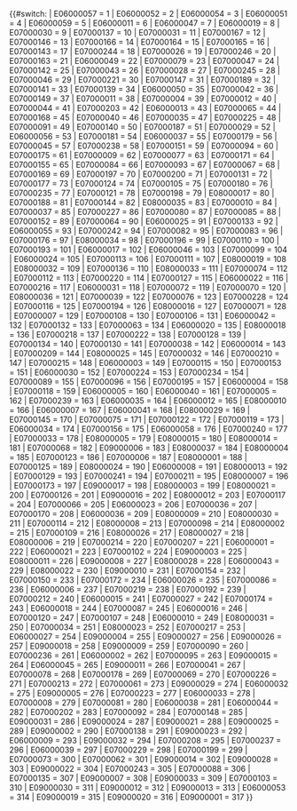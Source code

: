 <includeonly>{{#switch: {{{GSS}}}
| E06000057 =   1       <!-- Northumberland -->
| E06000052 =   2       <!-- Cornwall -->
| E06000054 =   3       <!-- Wiltshire -->
| E06000051 =   4       <!-- Shropshire -->
| E06000059 =   5       <!-- Dorset -->
| E06000011 =   6       <!-- East Riding of Yorkshire -->
| E06000047 =   7       <!-- County Durham -->
| E06000019 =   8       <!-- Herefordshire, County of -->
| E07000030 =   9       <!-- Eden -->
| E07000137 =   10      <!-- East Lindsey -->
| E07000031 =   11      <!-- South Lakeland -->
| E07000167 =   12      <!-- Ryedale -->
| E07000146 =   13      <!-- King's Lynn and West Norfolk -->
| E07000166 =   14      <!-- Richmondshire -->
| E07000164 =   15      <!-- Hambleton -->
| E07000165 =   16      <!-- Harrogate -->
| E07000143 =   17      <!-- Breckland -->
| E07000244 =   18      <!-- East Suffolk -->
| E07000026 =   19      <!-- Allerdale -->
| E07000246 =   20      <!-- Somerset West and Taunton -->
| E07000163 =   21      <!-- Craven -->
| E06000049 =   22      <!-- Cheshire East -->
| E07000079 =   23      <!-- Cotswold -->
| E07000047 =   24      <!-- West Devon -->
| E07000142 =   25      <!-- West Lindsey -->
| E07000043 =   26      <!-- North Devon -->
| E07000028 =   27      <!-- Carlisle -->
| E07000245 =   28      <!-- West Suffolk -->
| E07000046 =   29      <!-- Torridge -->
| E07000221 =   30      <!-- Stratford-on-Avon -->
| E07000147 =   31      <!-- North Norfolk -->
| E07000189 =   32      <!-- South Somerset -->
| E07000141 =   33      <!-- South Kesteven -->
| E07000139 =   34      <!-- North Kesteven -->
| E06000050 =   35      <!-- Cheshire West and Chester -->
| E07000042 =   36      <!-- Mid Devon -->
| E07000149 =   37      <!-- South Norfolk -->
| E07000011 =   38      <!-- Huntingdonshire -->
| E07000004 =   39      <!-- Aylesbury Vale -->
| E07000012 =   40      <!-- South Cambridgeshire -->
| E07000044 =   41      <!-- South Hams -->
| E07000203 =   42      <!-- Mid Suffolk -->
| E06000013 =   43      <!-- North Lincolnshire -->
| E07000065 =   44      <!-- Wealden -->
| E07000168 =   45      <!-- Scarborough -->
| E07000040 =   46      <!-- East Devon -->
| E07000035 =   47      <!-- Derbyshire Dales -->
| E07000225 =   48      <!-- Chichester -->
| E07000091 =   49      <!-- New Forest -->
| E07000140 =   50      <!-- South Holland -->
| E07000187 =   51      <!-- Mendip -->
| E07000029 =   52      <!-- Copeland -->
| E06000056 =   53      <!-- Central Bedfordshire -->
| E07000181 =   54      <!-- West Oxfordshire -->
| E06000037 =   55      <!-- West Berkshire -->
| E07000179 =   56      <!-- South Oxfordshire -->
| E07000045 =   57      <!-- Teignbridge -->
| E07000238 =   58      <!-- Wychavon -->
| E07000151 =   59      <!-- Daventry -->
| E07000094 =   60      <!-- Winchester -->
| E07000175 =   61      <!-- Newark and Sherwood -->
| E07000009 =   62      <!-- East Cambridgeshire -->
| E07000077 =   63      <!-- Uttlesford -->
| E07000171 =   64      <!-- Bassetlaw -->
| E07000155 =   65      <!-- South Northamptonshire -->
| E07000084 =   66      <!-- Basingstoke and Deane -->
| E07000093 =   67      <!-- Test Valley -->
| E07000067 =   68      <!-- Braintree -->
| E07000169 =   69      <!-- Selby -->
| E07000197 =   70      <!-- Stafford -->
| E07000200 =   71      <!-- Babergh -->
| E07000131 =   72      <!-- Harborough -->
| E07000177 =   73      <!-- Cherwell -->
| E07000124 =   74      <!-- Ribble Valley -->
| E07000105 =   75      <!-- Ashford -->
| E07000180 =   76      <!-- Vale of White Horse -->
| E07000235 =   77      <!-- Malvern Hills -->
| E07000121 =   78      <!-- Lancaster -->
| E07000198 =   79      <!-- Staffordshire Moorlands -->
| E08000017 =   80      <!-- Doncaster -->
| E07000188 =   81      <!-- Sedgemoor -->
| E07000144 =   82      <!-- Broadland -->
| E08000035 =   83      <!-- Leeds -->
| E07000010 =   84      <!-- Fenland -->
| E07000037 =   85      <!-- High Peak -->
| E07000227 =   86      <!-- Horsham -->
| E07000080 =   87      <!-- Forest of Dean -->
| E07000085 =   88      <!-- East Hampshire -->
| E07000152 =   89      <!-- East Northamptonshire -->
| E07000064 =   90      <!-- Rother -->
| E06000025 =   91      <!-- South Gloucestershire -->
| E07000133 =   92      <!-- Melton -->
| E06000055 =   93      <!-- Bedford -->
| E07000242 =   94      <!-- East Hertfordshire -->
| E07000082 =   95      <!-- Stroud -->
| E07000083 =   96      <!-- Tewkesbury -->
| E07000176 =   97      <!-- Rushcliffe -->
| E08000034 =   98      <!-- Kirklees -->
| E07000196 =   99      <!-- South Staffordshire -->
| E07000110 =   100     <!-- Maidstone -->
| E07000193 =   101     <!-- East Staffordshire -->
| E06000017 =   102     <!-- Rutland -->
| E06000046 =   103     <!-- Isle of Wight -->
| E07000099 =   104     <!-- North Hertfordshire -->
| E06000024 =   105     <!-- North Somerset -->
| E07000113 =   106     <!-- Swale -->
| E07000111 =   107     <!-- Sevenoaks -->
| E08000019 =   108     <!-- Sheffield -->
| E08000032 =   109     <!-- Bradford -->
| E07000136 =   110     <!-- Boston -->
| E08000033 =   111     <!-- Calderdale -->
| E07000074 =   112     <!-- Maldon -->
| E07000112 =   113     <!-- Folkestone and Hythe -->
| E07000220 =   114     <!-- Rugby -->
| E07000127 =   115     <!-- West Lancashire -->
| E06000022 =   116     <!-- Bath and North East Somerset -->
| E07000216 =   117     <!-- Waverley -->
| E06000031 =   118     <!-- Peterborough -->
| E07000072 =   119     <!-- Epping Forest -->
| E07000070 =   120     <!-- Chelmsford -->
| E08000036 =   121     <!-- Wakefield -->
| E07000039 =   122     <!-- South Derbyshire -->
| E07000076 =   123     <!-- Tendring -->
| E07000228 =   124     <!-- Mid Sussex -->
| E07000116 =   125     <!-- Tunbridge Wells -->
| E07000194 =   126     <!-- Lichfield -->
| E08000016 =   127     <!-- Barnsley -->
| E07000071 =   128     <!-- Colchester -->
| E07000007 =   129     <!-- Wycombe -->
| E07000108 =   130     <!-- Dover -->
| E07000106 =   131     <!-- Canterbury -->
| E06000042 =   132     <!-- Milton Keynes -->
| E07000132 =   133     <!-- Hinckley and Bosworth -->
| E07000063 =   134     <!-- Lewes -->
| E06000020 =   135     <!-- Telford and Wrekin -->
| E08000018 =   136     <!-- Rotherham -->
| E07000218 =   137     <!-- North Warwickshire -->
| E07000222 =   138     <!-- Warwick -->
| E07000128 =   139     <!-- Wyre -->
| E07000134 =   140     <!-- North West Leicestershire -->
| E07000130 =   141     <!-- Charnwood -->
| E07000038 =   142     <!-- North East Derbyshire -->
| E06000014 =   143     <!-- York -->
| E07000209 =   144     <!-- Guildford -->
| E08000025 =   145     <!-- Birmingham -->
| E07000032 =   146     <!-- Amber Valley -->
| E07000210 =   147     <!-- Mole Valley -->
| E07000215 =   148     <!-- Tandridge -->
| E06000003 =   149     <!-- Redcar and Cleveland -->
| E07000115 =   150     <!-- Tonbridge and Malling -->
| E07000153 =   151     <!-- Kettering -->
| E06000030 =   152     <!-- Swindon -->
| E07000224 =   153     <!-- Arun -->
| E07000234 =   154     <!-- Bromsgrove -->
| E07000089 =   155     <!-- Hart -->
| E07000096 =   156     <!-- Dacorum -->
| E07000195 =   157     <!-- Newcastle-under-Lyme -->
| E06000004 =   158     <!-- Stockton-on-Tees -->
| E07000118 =   159     <!-- Chorley -->
| E06000005 =   160     <!-- Darlington -->
| E06000040 =   161     <!-- Windsor and Maidenhead -->
| E07000005 =   162     <!-- Chiltern -->
| E07000239 =   163     <!-- Wyre Forest -->
| E06000035 =   164     <!-- Medway -->
| E06000012 =   165     <!-- North East Lincolnshire -->
| E08000010 =   166     <!-- Wigan -->
| E06000007 =   167     <!-- Warrington -->
| E06000041 =   168     <!-- Wokingham -->
| E08000029 =   169     <!-- Solihull -->
| E07000145 =   170     <!-- Great Yarmouth -->
| E07000075 =   171     <!-- Rochford -->
| E07000122 =   172     <!-- Pendle -->
| E07000119 =   173     <!-- Fylde -->
| E06000034 =   174     <!-- Thurrock -->
| E07000156 =   175     <!-- Wellingborough -->
| E06000058 =   176     <!-- Bournemouth, Christchurch and Poole -->
| E07000240 =   177     <!-- St Albans -->
| E07000033 =   178     <!-- Bolsover -->
| E08000005 =   179     <!-- Rochdale -->
| E08000015 =   180     <!-- Wirral -->
| E08000014 =   181     <!-- Sefton -->
| E07000068 =   182     <!-- Brentwood -->
| E09000006 =   183     <!-- Bromley -->
| E08000037 =   184     <!-- Gateshead -->
| E08000004 =   185     <!-- Oldham -->
| E07000123 =   186     <!-- Preston -->
| E07000006 =   187     <!-- South Bucks -->
| E08000001 =   188     <!-- Bolton -->
| E07000125 =   189     <!-- Rossendale -->
| E08000024 =   190     <!-- Sunderland -->
| E06000008 =   191     <!-- Blackburn with Darwen -->
| E08000013 =   192     <!-- St. Helens -->
| E07000129 =   193     <!-- Blaby -->
| E07000241 =   194     <!-- Welwyn Hatfield -->
| E07000211 =   195     <!-- Reigate and Banstead -->
| E08000007 =   196     <!-- Stockport -->
| E07000173 =   197     <!-- Gedling -->
| E09000017 =   198     <!-- Hillingdon -->
| E08000003 =   199     <!-- Manchester -->
| E08000021 =   200     <!-- Newcastle upon Tyne -->
| E07000126 =   201     <!-- South Ribble -->
| E09000016 =   202     <!-- Havering -->
| E08000012 =   203     <!-- Liverpool -->
| E07000117 =   204     <!-- Burnley -->
| E07000066 =   205     <!-- Basildon -->
| E06000023 =   206     <!-- Bristol, City of -->
| E07000036 =   207     <!-- Erewash -->
| E07000170 =   208     <!-- Ashfield -->
| E06000036 =   209     <!-- Bracknell Forest -->
| E08000009 =   210     <!-- Trafford -->
| E08000030 =   211     <!-- Walsall -->
| E07000114 =   212     <!-- Thanet -->
| E08000008 =   213     <!-- Tameside -->
| E07000098 =   214     <!-- Hertsmere -->
| E08000002 =   215     <!-- Bury -->
| E07000109 =   216     <!-- Gravesham -->
| E08000026 =   217     <!-- Coventry -->
| E08000027 =   218     <!-- Dudley -->
| E08000006 =   219     <!-- Salford -->
| E07000214 =   220     <!-- Surrey Heath -->
| E07000207 =   221     <!-- Elmbridge -->
| E06000001 =   222     <!-- Hartlepool -->
| E06000021 =   223     <!-- Stoke-on-Trent -->
| E07000102 =   224     <!-- Three Rivers -->
| E09000003 =   225     <!-- Barnet -->
| E08000011 =   226     <!-- Knowsley -->
| E09000008 =   227     <!-- Croydon -->
| E08000028 =   228     <!-- Sandwell -->
| E06000043 =   229     <!-- Brighton and Hove -->
| E08000022 =   230     <!-- North Tyneside -->
| E09000010 =   231     <!-- Enfield -->
| E07000154 =   232     <!-- Northampton -->
| E07000150 =   233     <!-- Corby -->
| E07000172 =   234     <!-- Broxtowe -->
| E06000026 =   235     <!-- Plymouth -->
| E07000086 =   236     <!-- Eastleigh -->
| E06000006 =   237     <!-- Halton -->
| E07000219 =   238     <!-- Nuneaton and Bedworth -->
| E07000192 =   239     <!-- Cannock Chase -->
| E07000212 =   240     <!-- Runnymede -->
| E06000015 =   241     <!-- Derby -->
| E07000027 =   242     <!-- Barrow-in-Furness -->
| E07000174 =   243     <!-- Mansfield -->
| E06000018 =   244     <!-- Nottingham -->
| E07000087 =   245     <!-- Fareham -->
| E06000016 =   246     <!-- Leicester -->
| E07000120 =   247     <!-- Hyndburn -->
| E07000107 =   248     <!-- Dartford -->
| E06000010 =   249     <!-- Kingston upon Hull, City of -->
| E08000031 =   250     <!-- Wolverhampton -->
| E07000034 =   251     <!-- Chesterfield -->
| E08000023 =   252     <!-- South Tyneside -->
| E07000217 =   253     <!-- Woking -->
| E06000027 =   254     <!-- Torbay -->
| E09000004 =   255     <!-- Bexley -->
| E09000027 =   256     <!-- Richmond upon Thames -->
| E09000026 =   257     <!-- Redbridge -->
| E09000018 =   258     <!-- Hounslow -->
| E09000009 =   259     <!-- Ealing -->
| E07000090 =   260     <!-- Havant -->
| E07000236 =   261     <!-- Redditch -->
| E06000002 =   262     <!-- Middlesbrough -->
| E07000095 =   263     <!-- Broxbourne -->
| E09000015 =   264     <!-- Harrow -->
| E06000045 =   265     <!-- Southampton -->
| E09000011 =   266     <!-- Greenwich -->
| E07000041 =   267     <!-- Exeter -->
| E07000078 =   268     <!-- Cheltenham -->
| E07000178 =   269     <!-- Oxford -->
| E07000069 =   270     <!-- Castle Point -->
| E07000226 =   271     <!-- Crawley -->
| E07000213 =   272     <!-- Spelthorne -->
| E07000061 =   273     <!-- Eastbourne -->
| E09000029 =   274     <!-- Sutton -->
| E06000032 =   275     <!-- Luton -->
| E09000005 =   276     <!-- Brent -->
| E07000223 =   277     <!-- Adur -->
| E06000033 =   278     <!-- Southend-on-Sea -->
| E07000008 =   279     <!-- Cambridge -->
| E07000081 =   280     <!-- Gloucester -->
| E06000038 =   281     <!-- Reading -->
| E06000044 =   282     <!-- Portsmouth -->
| E07000202 =   283     <!-- Ipswich -->
| E07000092 =   284     <!-- Rushmoor -->
| E07000148 =   285     <!-- Norwich -->
| E09000031 =   286     <!-- Waltham Forest -->
| E09000024 =   287     <!-- Merton -->
| E09000021 =   288     <!-- Kingston upon Thames -->
| E09000025 =   289     <!-- Newham -->
| E09000002 =   290     <!-- Barking and Dagenham -->
| E07000138 =   291     <!-- Lincoln -->
| E09000023 =   292     <!-- Lewisham -->
| E06000009 =   293     <!-- Blackpool -->
| E09000032 =   294     <!-- Wandsworth -->
| E07000208 =   295     <!-- Epsom and Ewell -->
| E07000237 =   296     <!-- Worcester -->
| E06000039 =   297     <!-- Slough -->
| E07000229 =   298     <!-- Worthing -->
| E07000199 =   299     <!-- Tamworth -->
| E07000073 =   300     <!-- Harlow -->
| E07000062 =   301     <!-- Hastings -->
| E09000014 =   302     <!-- Haringey -->
| E09000028 =   303     <!-- Southwark -->
| E09000022 =   304     <!-- Lambeth -->
| E07000243 =   305     <!-- Stevenage -->
| E07000088 =   306     <!-- Gosport -->
| E07000135 =   307     <!-- Oadby and Wigston -->
| E09000007 =   308     <!-- Camden -->
| E09000033 =   309     <!-- Westminster -->
| E07000103 =   310     <!-- Watford -->
| E09000030 =   311     <!-- Tower Hamlets -->
| E09000012 =   312     <!-- Hackney -->
| E09000013 =   313     <!-- Hammersmith and Fulham -->
| E06000053 =   314     <!-- Isles of Scilly -->
| E09000019 =   315     <!-- Islington -->
| E09000020 =   316     <!-- Kensington and Chelsea -->
| E09000001 =   317     <!-- City of London -->
}}</includeonly><noinclude>

{{Documentation|Template:English district population/doc}}
<!-- PLEASE ADD THIS TEMPLATE'S CATEGORIES AND INTERWIKIS TO THE /doc SUBPAGE, THANKS -->
</noinclude>